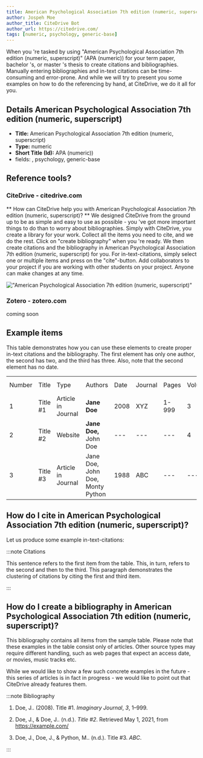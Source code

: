 ```yaml
---
title: American Psychological Association 7th edition (numeric, superscript)
author: Jospeh Moe
author_title: CiteDrive Bot
author_url: https://citedrive.com/
tags: [numeric, psychology, generic-base]
---
```


When you 're tasked by using "American Psychological Association 7th edition (numeric, superscript)" (APA (numeric)) for your term paper, bachelor 's, or master 's thesis to create citations and bibliographies.
Manually entering bibliographies and in-text citations can be time-consuming and error-prone. And while we will try to present you some examples on how to do the referencing by hand, at CiteDrive, we do it all for you.

## Details  American Psychological Association 7th edition (numeric, superscript)
* **Title:** American Psychological Association 7th edition (numeric, superscript)
* **Type:** numeric
* **Short Title (Id):** APA (numeric))
* fields: , psychology, generic-base

## Reference tools?
### CiteDrive - citedrive.com
** How can CiteDrive help you with American Psychological Association 7th edition (numeric, superscript)? **
We designed CiteDrive from the ground up to be as simple and easy to use as possible - you 've got more important things to do than to worry about bibliographies. Simply with CiteDrive, you create a library for your work. Collect all the items you need to cite, and we do the rest. Click on "create bibliography" when you 're ready. We then create citations and the bibliography in American Psychological Association 7th edition (numeric, superscript) for you. For in-text-citations, simply select one or multiple items and press on the "cite"-button. Add collaborators to your project if you are working with other students on your project. Anyone can make changes at any time.


!["American Psychological Association 7th edition (numeric, superscript)"](images/american-psychological-association-7th-edition-numeric-superscript.svg "Choose American Psychological Association 7th edition (numeric, superscript) in the CiteDrive App")

### Zotero - zotero.com

coming soon

## Example items

This table demonstrates how you can use these elements to create proper in-text citations and the bibliography. The first element has only one author, the second has two, and the third has three. Also, note that the second element has no date.


<table>
  <tr>
   <td>Number
   </td>
   <td>Title
   </td>
   <td>Type
   </td>
   <td>Authors
   </td>
   <td>Date
   </td>
   <td>Journal
   </td>
   <td>Pages
   </td>
   <td>Volume
   </td>
   <td>Issue
   </td>
   <td>Access Date
   </td>
  </tr>
  <tr>
   <td>1
   </td>
   <td>Title #1
   </td>
   <td>Article in Journal
   </td>
   <td><strong>Jane Doe</strong>
   </td>
   <td>2008
   </td>
   <td>XYZ
   </td>
   <td>1-999
   </td>
   <td>3
   </td>
   <td>2
   </td>
   <td>--
   </td>
  </tr>
  <tr>
   <td>
2
   </td>
   <td>Title #2
   </td>
   <td>Website
   </td>
   <td><strong>Jane Doe, </strong>John Doe
   </td>
   <td>---
   </td>
   <td>---
   </td>
   <td>---
   </td>
   <td>4
   </td>
   <td>---
   </td>
   <td>2020-05-01
   </td>
  </tr>
  <tr>
   <td>3
   </td>
   <td>Title #3
   </td>
   <td>Article in Journal
   </td>
   <td>Jane Doe, John Doe, Monty Python
   </td>
   <td>1988
   </td>
   <td>ABC
   </td>
   <td>---
   </td>
   <td>---
   </td>
   <td>16
   </td>
   <td>---
   </td>
  </tr>
</table>



## How do I cite in  American Psychological Association 7th edition (numeric, superscript)?

Let us produce some example in-text-citations:

:::note Citations


This sentence refers to the first item from the table. <sup></sup> This, in turn, refers to the second <sup></sup>
and then to the third.  <sup></sup>
This paragraph demonstrates the clustering of citations by citing the first and third item. <sup></sup>

:::

## How do I create a bibliography in American Psychological Association 7th edition (numeric, superscript)?

This bibliography contains all items from the sample table. Please note that these examples in the table consist only of articles. Other source types may require different handling, such as web pages that expect an access date, or movies, music tracks etc.

While we would like to show a few such concrete examples in the future - this series of articles is in fact in progress - we would like to point out that CiteDrive already features them.

:::note Bibliography

1. Doe, J.. (2008). Title #1. <i>Imaginary Journal</i>, <i>3</i>, 1–999.

2. Doe, J., &amp; Doe, J.. (n.d.). <i>Title #2</i>. Retrieved May 1, 2021, from https://example.com/

3. Doe, J., Doe, J., &amp; Python, M.. (n.d.). Title #3. <i>ABC</i>.



:::


        